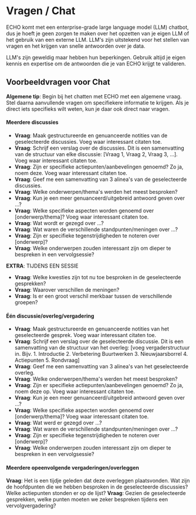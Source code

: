# Vragen / Chat

ECHO komt met een enterprise-grade large language model (LLM) chatbot, dus je hoeft je geen zorgen te maken over het opzetten van je eigen LLM of het gebruik van een externe LLM. LLM's zijn uitstekend voor het stellen van vragen en het krijgen van snelle antwoorden over je data.

LLM's zijn geweldig maar hebben hun beperkingen. Gebruik altijd je eigen kennis en expertise om de antwoorden die je van ECHO krijgt te valideren.

## Voorbeeldvragen voor Chat

**Algemene tip**: Begin bij het chatten met ECHO met een algemene vraag. Stel daarna aanvullende vragen om specifiekere informatie te krijgen. Als je direct iets specifieks wilt weten, kun je daar ook direct naar vragen.

#### Meerdere discussies

- **Vraag**: Maak gestructureerde en genuanceerde notities van de geselecteerde discussies. Voeg waar interessant citaten toe.
- **Vraag**: Schrijf een verslag over de discussies. Dit is een samenvatting van de structuur van elke discussie: [Vraag 1, Vraag 2, Vraag 3, ...]. Voeg waar interessant citaten toe.
- **Vraag**: Zijn er specifieke actiepunten/aanbevelingen genoemd? Zo ja, noem deze. Voeg waar interessant citaten toe.
- **Vraag**: Geef me een samenvatting van 3 alinea's van de geselecteerde discussies.
- **Vraag**: Welke onderwerpen/thema's werden het meest besproken?
- **Vraag**: Kun je een meer genuanceerd/uitgebreid antwoord geven over ...?
- **Vraag**: Welke specifieke aspecten worden genoemd over [onderwerp/thema]? Voeg waar interessant citaten toe.
- **Vraag**: Wat wordt er gezegd over ...?
- **Vraag**: Wat waren de verschillende standpunten/meningen over ...?
- **Vraag**: Zijn er specifieke tegenstrijdigheden te noteren over [onderwerp]?
- **Vraag**: Welke onderwerpen zouden interessant zijn om dieper te bespreken in een vervolgsessie?

**EXTRA**: TIJDENS EEN SESSIE
- **Vraag**: Welke kwesties zijn tot nu toe besproken in de geselecteerde gesprekken?
- **Vraag**: Waarover verschillen de meningen?
- **Vraag**: Is er een groot verschil merkbaar tussen de verschillende groepen?

#### Één discussie/overleg/vergadering

- **Vraag**: Maak gestructureerde en genuanceerde notities van het geselecteerde gesprek. Voeg waar interessant citaten toe.
- **Vraag**: Schrijf een verslag over de geselecteerde discussie. Dit is een samenvatting van de structuur van het overleg: [voeg vergaderstructuur in. Bijv. 1. Introductie 2. Verbetering Buurtwerken 3. Nieuwjaarsborrel 4. Actiepunten 5. Rondvraag]
- **Vraag**: Geef me een samenvatting van 3 alinea's van het geselecteerde overleg.
- **Vraag**: Welke onderwerpen/thema's werden het meest besproken?
- **Vraag**: Zijn er specifieke actiepunten/aanbevelingen genoemd? Zo ja, noem deze op. Voeg waar interessant citaten toe.
- **Vraag**: Kun je een meer genuanceerd/uitgebreid antwoord geven over ...?
- **Vraag**: Welke specifieke aspecten worden genoemd over [onderwerp/thema]? Voeg waar interessant citaten toe.
- **Vraag**: Wat werd er gezegd over ...?
- **Vraag**: Wat waren de verschillende standpunten/meningen over ...?
- **Vraag**: Zijn er specifieke tegenstrijdigheden te noteren over [onderwerp]?
- **Vraag**: Welke onderwerpen zouden interessant zijn om dieper te bespreken in een vervolgsessie?

#### Meerdere opeenvolgende vergaderingen/overleggen

**Vraag**: Het is een tijdje geleden dat deze overleggen plaatsvonden. Wat zijn de hoofdpunten die we hebben besproken in de geselecteerde discussies? Welke actiepunten stonden er op de lijst?
**Vraag**: Gezien de geselecteerde gesprekken, welke punten moeten we zeker bespreken tijdens een vervolgvergadering? 